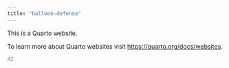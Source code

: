 ```yaml
---
title: "balloon-defense"
---
```


This is a Quarto website.

To learn more about Quarto websites visit <https://quarto.org/docs/websites>.

```R
42
```
